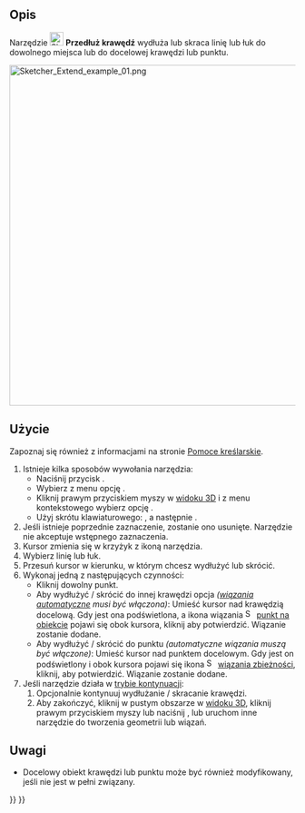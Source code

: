 <languages/>

{{Docnav/pl
|[[Sketcher_Split/pl|Podziel krawędź]]
|[[Sketcher_External/pl|Geometria zewnętrzna]]
|[[Sketcher_Workbench/pl|środowisko pracy szkicownik]]
|IconL=Sketcher_Split.svg
|IconR=Sketcher_External.svg
|IconC=Workbench_Sketcher.svg
}}

{{GuiCommand/pl
|Name=Sketcher Extend
|Name/pl=Szkicownik: Przedłuż krawędź
|MenuLocation=Szkic → Narzędzia szkicownika → Przedłuż krawędź
|Workbenches=[[Sketcher_Workbench/pl|Szkicownik]]
|Shortcut={{KEY|G}} {{KEY|Q}}
|Version=0.17
|SeeAlso=[[Sketcher_Trimming/pl|Przytnij krawędź]]
}}

<span id="Description"></span>
==Opis==

Narzędzie [[Image:Sketcher_Extend.svg|24px]] '''Przedłuż krawędź''' wydłuża lub skraca linię lub łuk do dowolnego miejsca lub do docelowej krawędzi lub punktu.

[[File:Sketcher Extend example 01.png|none|600px]]
{{Caption|Rysunek z lewej '''(1)''', dwa elementy szkicu przed operacją,<br>w środku '''(2)''', linia jest przedłużana do łuku,<br>z prawej '''(3)''', efekt końcowy.}}

<span id="Usage"></span>
==Użycie==

Zapoznaj się również z informacjami na stronie [[Sketcher_Workbench/pl#Pomoce_kreślarskie|Pomoce kreślarskie]].

# Istnieje kilka sposobów wywołania narzędzia:
#* Naciśnij przycisk {{Button|[[Image:Sketcher_Extend.svg|16px]] '''Przedłuż krawędź'''}}.
#* Wybierz z menu opcję {{MenuCommand|Szkic → Narzędzia szkicownika → [[Image:Sketcher_Extend.svg|16px]] Przedłuż krawędź}}.
#* Kliknij prawym przyciskiem myszy w [[3D_view/pl|widoku 3D]] i z menu kontekstowego wybierz opcję {{MenuCommand|[[Image:Sketcher_Extend.svg|16px]] Przedłuż krawędź}}.
#* Użyj skrótu klawiaturowego: {{KEY|G}}, a następnie {{KEY|Q}}.
# Jeśli istnieje poprzednie zaznaczenie, zostanie ono usunięte. Narzędzie nie akceptuje wstępnego zaznaczenia.
# Kursor zmienia się w krzyżyk z ikoną narzędzia.
# Wybierz linię lub łuk.
# Przesuń kursor w kierunku, w którym chcesz wydłużyć lub skrócić.
# Wykonaj jedną z następujących czynności:
#* Kliknij dowolny punkt.
#* Aby wydłużyć / skrócić do innej krawędzi opcja ''([[Sketcher_Workbench/pl#Wiązania_automatyczne|wiązania automatyczne]] musi być włączona)'': Umieść kursor nad krawędzią docelową. Gdy jest ona podświetlona, a ikona wiązania [[Image:Sketcher_ConstrainPointOnObject.svg|16px]] [[Sketcher_ConstrainPointOnObject/pl|punkt na obiekcie]] pojawi się obok kursora, kliknij aby potwierdzić. Wiązanie zostanie dodane.
#* Aby wydłużyć / skrócić do punktu ''(automatyczne wiązania muszą być włączone)'': Umieść kursor nad punktem docelowym. Gdy jest on podświetlony i obok kursora pojawi się ikona [[File:Sketcher_ConstrainCoincident.svg|16px]] [[Sketcher_ConstrainCoincident/pl|wiązania zbieżności]], kliknij, aby potwierdzić. Wiązanie zostanie dodane.
# Jeśli narzędzie działa w [[Sketcher_Workbench/pl#Tryby_kontynuacji|trybie kontynuacji]]:
## Opcjonalnie kontynuuj wydłużanie / skracanie krawędzi.
## Aby zakończyć, kliknij w pustym obszarze w [[3D_view/pl|widoku 3D]], kliknij prawym przyciskiem myszy lub naciśnij {{KEY|Esc}}, lub uruchom inne narzędzie do tworzenia geometrii lub wiązań.

<span id="Notes"></span>
==Uwagi==

* Docelowy obiekt krawędzi lub punktu może być również modyfikowany, jeśli nie jest w pełni związany.


{{Docnav/pl
|[[Sketcher_Split/pl|Podziel krawędź]]
|[[Sketcher_External/pl|Geometria zewnętrzna]]
|[[Sketcher_Workbench/pl|środowisko pracy szkicownik]]
|IconL=Sketcher_Split.svg
|IconR=Sketcher_External.svg
|IconC=Workbench_Sketcher.svg
}}

{{Sketcher_Tools_navi{{#translation:}}}}
{{Userdocnavi{{#translation:}}}}
